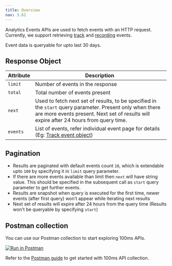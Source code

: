 ```yaml
---
title: Overview
nav: 3.61
---
```


Analytics Events APIs are used to fetch events with an HTTP request. Currently, we support retrieving [track](/server-side/v2/api-reference/analytics-events/track-events)
and [recording](/server-side/v2/api-reference/analytics-events/recording-events) events.

Event data is queryable for upto last 30 days.

<EndpointRequest title="https://api.100ms.live/v2/analytics/events"/>

## Response Object

| Attribute | Description                                                                                                                                                                                                                                                                                                                                             |
| --------- |---------------------------------------------------------------------------------------------------------------------------------------------------------------------------------------------------------------------------------------------------------------------------------------------------------------------------------------------------------|
| `limit`   | Number of events in the response                                                                                                                                                                                                                                                                                                                            |
| `total`   | Total number of events present                                                                                                                                                                                                                                                                                                                          |
| `next`    | Used to fetch next set of results, to be specified in the `start` query parameter. Present only when there are more events present. Next set of results will expire after 24 hours from query time.                                                                                                                                                                              |
| `events`  | List of events, refer individual event page for details (Eg: [Track event object](/server-side/v2/api-reference/analytics-events/track-events#track-object))                                                                                                                                                                                            |

## Pagination
- Results are paginated with default events count `10`, which is extendable upto `100` by specifying it in `limit` query parameter.
- If there are more events available than limit then `next` will have string value. This should be specified in the subsequent call as `start` query parameter to get further events.
- Results are snapshot when query is executed for the first time, newer events (after first query) won’t appear while iterating next results
- Next set of results will expire after 24 hours from the query time (Results won't be queryable by specifying `start`)

## Postman collection

You can use our Postman collection to start exploring 100ms APIs.

[![Run in Postman](https://run.pstmn.io/button.svg)](https://god.gw.postman.com/run-collection/22726679-47dcd974-29d5-4965-a35b-bf9b74a8b25a?action=collection%2Ffork&collection-url=entityId%3D22726679-47dcd974-29d5-4965-a35b-bf9b74a8b25a%26entityType%3Dcollection%26workspaceId%3Dd9145dd6-337b-4761-81d6-21a30b4147a2)

Refer to the [Postman guide](/server-side/v2/introduction/postman-guide) to get started with 100ms API collection.
